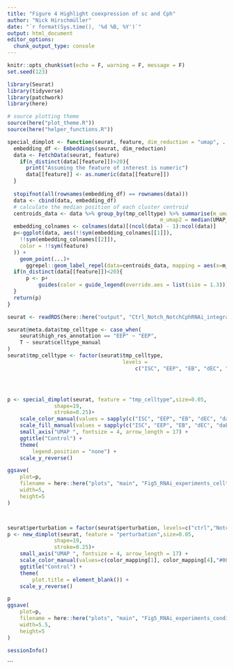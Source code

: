 ```yaml
---
title: "Figure 4 Highlight coexpression of sc and Cph"
author: "Nick Hirschmüller"
date: "`r format(Sys.time(), '%d %B, %Y')`"
output: html_document
editor_options: 
  chunk_output_type: console
---
```


```r
knitr::opts_chunk$set(echo = F, warning = F, message = F)
set.seed(123)
```


```r
library(Seurat)
library(tidyverse)
library(patchwork)
library(here)

# source plotting theme
source(here("plot_theme.R"))
source(here("helper_functions.R"))
```

```r
special_dimplot <- function(seurat, feature, dim_reduction = "umap", ...) {
  embedding_df <- Embeddings(seurat, dim_reduction)
  data <- FetchData(seurat, feature)
    if(n_distinct(data[[feature]])>20){
      print("Assuming the feature of interest is numeric")
      data[[feature]] <- as.numeric(data[[feature]])
  }
  
  stopifnot(all(rownames(embedding_df) == rownames(data)))
  data <- cbind(data, embedding_df)
  # calculate the median position of each cluster centroid
  centroids_data <- data %>% group_by(tmp_celltype) %>% summarise(m_umap1 = median(UMAP_1), 
                                                 m_umap2 = median(UMAP_2))
  embedding_colnames <- colnames(data)[(ncol(data) - 1):ncol(data)]
  p<-ggplot(data, aes(!!sym(embedding_colnames[[1]]),
    !!sym(embedding_colnames[[2]]),
    color = !!sym(feature)
  )) +
    geom_point(...)+
      ggrepel::geom_label_repel(data=centroids_data, mapping = aes(x=m_umap1, y=m_umap2, fill=tmp_celltype, label=tmp_celltype), color="black")
  if(n_distinct(data[[feature]])<20){
      p <- p+
          guides(color = guide_legend(override.aes = list(size = 1.3)))
  }
  return(p)
}
```


```r
seurat <- readRDS(here::here("output", "Ctrl_Notch_NotchCphRNAi_integrated_scent.rds"))

seurat@meta.data$tmp_celltype <- case_when(
    seurat$high_res_annotation == "EEP" ~ "EEP",
    T ~ seurat$celltype_manual
)
seurat$tmp_celltype <- factor(seurat$tmp_celltype, 
                                     levels = 
                                         c("ISC", "EEP", "EB", "dEC", "daEC", "aEC", "mEC", "Copper", "LFC", "pEC", "EE", "MT"))




p <- special_dimplot(seurat, feature = "tmp_celltype",size=0.05,
               shape=19,
               stroke=0.25)+
    scale_color_manual(values = sapply(c("ISC", "EEP", "EB", "dEC", "daEC", "aEC", "mEC", "Copper", "LFC", "pEC", "EE", "MT"), get))+
    scale_fill_manual(values = sapply(c("ISC", "EEP", "EB", "dEC", "daEC", "aEC", "mEC", "Copper", "LFC", "pEC", "EE", "MT"), get))+
    small_axis("UMAP ", fontsize = 4, arrow_length = 17) +
    ggtitle("Control") +
    theme(
        legend.position = "none") +
    scale_y_reverse()

ggsave(
    plot=p,
    filename = here::here("plots", "main", "Fig5_RNAi_experiments_celltype.pdf"),
    width=5, 
    height=5
)



seurat$perturbation = factor(seurat$perturbation, levels=c("ctrl","NotchRNAi","NotchCphRNAi"))
p <- new_dimplot(seurat, feature = "perturbation",size=0.05,
               shape=19,
               stroke=0.25)+
    small_axis("UMAP ", fontsize = 4, arrow_length = 17) +
    scale_color_manual(values=c(color_mapping[1], color_mapping[4],"#00ba38"))+
    ggtitle("Control") +
    theme(
        plot.title = element_blank()) +
    scale_y_reverse()

p
ggsave(
    plot=p,
    filename = here::here("plots", "main", "Fig5_RNAi_experiments_condition.pdf"),
    width=5.5, 
    height=5
)
```

```r
sessionInfo()
```

```

